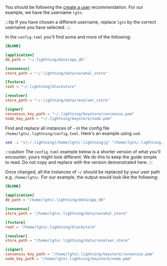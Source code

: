 You should be following the [create a user](/docs/node/install#create-a-user-1) recommendation. For our example, we have the username `lgtn`.

:::tip
If you have chosen a different username, replace `lgtn` by the correct username you have selected.
:::

In the `config.toml` you'll find some and more of the following:

```toml
[BLANK]

[application]
db_path = "~/.lightning/data/app_db"

[consensus]
store_path = "~/.lightning/data/narwhal_store"

[fsstore]
root = "~/.lightning/blockstore"

[resolver]
store_path = "~/.lightning/data/resolver_store"

[signer]
consensus_key_path = "~/.lightning/keystore/consensus.pem"
node_key_path = "~/.lightning/keystore/node.pem"
```

Find and replace all instances of `~` in the config file `/home/lgtn/.lightning/config.toml`. Here's an example using `sed`:

```sh
sed -i "s|~/.lightning|/home/lgtn/.lightning|g" "/home/lgtn/.lightning/config.toml"
```

:::caution
The `config.toml` example below is a shorter version of what you'll encounter, yours might look different. We do this to keep the guide simple to read. Do not copy and replace with the version demonstrated here.
:::

Once changed, all the instances of `~/` should be replaced by your user path e.g. `/home/lgtn/`. For our example, the output would look like the following:

```toml
[BLANK]

[application]
db_path = "/home/lgtn/.lightning/data/app_db"

[consensus]
store_path = "/home/lgtn/.lightning/data/narwhal_store"

[fsstore]
root = "/home/lgtn/.lightning/blockstore"

[resolver]
store_path = "/home/lgtn/.lightning/data/resolver_store"

[signer]
consensus_key_path = "/home/lgtn/.lightning/keystore/consensus.pem"
node_key_path = "/home/lgtn/.lightning/keystore/node.pem"
```